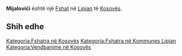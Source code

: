 {{Fshat në Kosovës
 | Emri                = Mijalovići
| srp_N_name = Mijalovići
| srp_N_FULL_NAME_RO = Mijalovići
| srp_N_FULL_NAME_ND_RO = Mijalovici
| srp_N_SORT_NAME_RG = MIJALOVICI
| srp_N_FULL_NAME_RG = Mijalovići
| srp_N_FULL_NAME_ND_RG = Mijalovici

 | Emri (Rasa dhanore) = 
 | Figura              = 
 | Shteti              = Kosovo
 | Komuna              = Lipjan
 | Kodi postar         = 
 | Sipërfaqja          = 

 | Popullsia           = 

 | Regj. i popullsisë  = 
 | Dend. e popullsisë  = 
 | Faqja zyrtare       = 
 <!--- Koordinatat ----> 
 | Gjerësia            = 43.205833
 | Gjatësia            = 20.7275
 | Lartësia            = 
}}
'''Mijalovići''' është një [[Fshat]] në [[Lipjan]] të [[Kosovës]].

<!-- == Gjeografia == -->
<!-- == Historia == -->
<!-- == Demografia == -->
== Shih edhe ==
{{Komuna Lipjan}}
{{Kosovo-Administrata-Cung}}

[[Kategoria:Fshatra në Kosovës]]
[[Kategoria:Fshatra në Kommunes Lipjan]]
[[Kategoria:Vendbanime në Kosovës]]